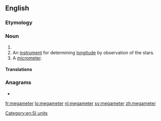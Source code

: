 {{also|mega-meter}}
==English==

===Etymology===
{{confix|mega|meter|lang=en}}

===Noun===
{{en-noun}}

# {{alternative spelling of|megametre|from=US|lang=en}}
# An [[instrument]] for determining [[longitude]] by observation of the stars.
# A [[micrometer]].
#: {{rfquotek|Knight}}

{{Webster 1913}}

====Translations====
{{trans-see|megametre}}

===Anagrams===
* {{l|en|megametre}}

[[Category:en:SI units]]

[[fr:megameter]]
[[lo:megameter]]
[[nl:megameter]]
[[sv:megameter]]
[[zh:megameter]]